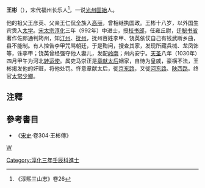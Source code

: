'''王彬'''（{{bd|?||?||}}），宋代福州长乐人<ref>《淳熙三山志》卷26</ref>，一说[[光州|光州]][[固始|固始]]人。

他的祖父王彦英、父亲王仁侃全族入[[高丽|高丽]]，曾相继执国政。王彬十八岁，以外国生宾贡入[[太学|太学]]。[[宋太宗|宋太宗]][[淳化|淳化]]三年（992年）中进士，授[[校书郎|校书郎]]，任雍丘尉，迁[[秘书省|秘书省]]著作佐郎通判筠州，知[[汀州|汀州]]、[[抚州|抚州]]，抚州百姓李甲、饶英依仗自己有钱武断乡曲，县不能制。有人控告李甲咒骂朝廷，于是鞫问，搜查其家，发现所藏兵械、龙凤饰等，诛李甲；饶英曾经强夺他人妻儿，发配[[岭南|岭南]]；州内安宁。[[天圣|天圣]]八年（1030年）四月甲午为河北[[转运使|转运使]]。属吏马崇正是[[章献太后|章献太后]]姻家，自恃为皇戚，豪横不法，王彬揭发他的奸赃，将他处罚。忤意章献太后，徙[[京东路|京东路]]，又徙[[河东路|河东路]]、[[陕西路|陕西路]]。终官[[太常少卿|太常少卿]]。

==注釋==
{{reflist}}
==參考書目==
*《[[宋史|宋史]]·卷304·王彬傳》

[[category:宋朝政治人物|W]]
[[Category:淳化三年壬辰科進士|Category:淳化三年壬辰科進士]]